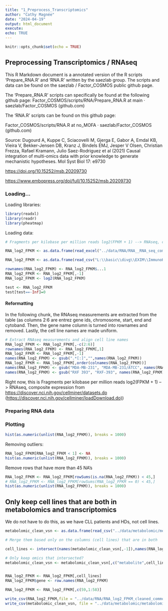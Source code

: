 ```yaml
---
title: "1_Preprocess_Transcriptomics"
author: "Cathy Magnée"
date: "2024-04-19"
output: html_document
execute:
echo: TRUE
---
```


```r
knitr::opts_chunk$set(echo = TRUE)
```

## Preprocessing Transcriptomics / RNAseq

This R Markdown document is a annotated version of the R scripts 'Prepare_RNA.R' and 'RNA.R' written by the saezlab group. The scripts and data can be found on the saezlab / Factor_COSMOS public github page.

The 'Prepare_RNA.R' scripts can specifically be found at the following github page: Factor_COSMOS/scripts/RNA/Prepare_RNA.R at main · saezlab/Factor_COSMOS (github.com)

The 'RNA.R' scripts can be found on this github page:

Factor_COSMOS/scripts/RNA.R at no_MOFA · saezlab/Factor_COSMOS (github.com)

Source: Dugourd A, Kuppe C, Sciacovelli M, Gjerga E, Gabor A, Emdal KB, Vieira V, Bekker-Jensen DB, Kranz J, Bindels EMJ, Jesper V Olsen, Christian Frezza, Rafael Kramann, Julio Saez-Rodriguez et al (2021) Causal integration of multi-omics data with prior knowledge to generate mechanistic hypotheses. Mol Syst Biol 17: e9730

<https://doi.org/10.15252/msb.20209730>

<https://www.embopress.org/doi/full/10.15252/msb.20209730>

### Loading...

Loading libraries:

```r
library(readxl)
library(readr)
library(pheatmap)

```

Loading data:

```r
# Fragments per kilobase per million reads log2(FPKM + 1) --> RNAseq, composite expression from https://discover.nci.nih.gov/cellminer/datasets.do (https://discover.nci.nih.gov/cellminer/loadDownload.do)

RNA_log2_FPKM <- as.data.frame(read_excel("../data/RNA/RNA__RNA_seq_composite_expression.xls", skip = 10, sheet = 1))

RNA_log2_FPKM <- as.data.frame(read_csv("L:\\basic\\divg\\EXIM\\ImmunoHematology\\Cathy Magnée\\Data\\CD3_HDvsCLL\\Transcriptomic\\day2_RNA_FPKM.csv"))

rownames(RNA_log2_FPKM) <- RNA_log2_FPKM$...1
RNA_log2_FPKM <- RNA_log2_FPKM[,-1]
RNA_log2_FPKM <- log2(RNA_log2_FPKM)

test <- RNA_log2_FPKM
test[test==-Inf]=0

```

#### Reformatting

In the following chunk, the RNAseq measurements are extracted from the table (as columns 2:6 are entrez gene ids, chromosome, start, end and cytoband. Then, the gene name column is turned into rownames and removed. Lastly, the cell line names are made uniform.

```r
# Extract RNAseq measurements and align cell line names
RNA_log2_FPKM <- RNA_log2_FPKM[,-c(2:6)]
rownames(RNA_log2_FPKM) <- RNA_log2_FPKM[,1]
RNA_log2_FPKM <- RNA_log2_FPKM[,-1]
names(RNA_log2_FPKM) <- gsub(".*[:]","",names(RNA_log2_FPKM))
RNA_log2_FPKM <- RNA_log2_FPKM[,order(colnames(RNA_log2_FPKM))]
names(RNA_log2_FPKM) <- gsub("MDA-MB-231", "MDA-MB-231/ATCC", names(RNA_log2_FPKM))
names(RNA_log2_FPKM) <- gsub("RXF 393", "RXF-393", names(RNA_log2_FPKM))
```

Right now, this is Fragments per kilobase per million reads log2(FPKM + 1) --\> RNAseq, composite expression from <https://discover.nci.nih.gov/cellminer/datasets.do> ([https://discover.nci.nih.gov/cellminer/loadDownload.do)](https://discover.nci.nih.gov/cellminer/loadDownload.do))

### Preparing RNA data

### Plotting

```r
hist(as.numeric(unlist(RNA_log2_FPKM)), breaks = 1000) 
```

Removing outliers:

```r
RNA_log2_FPKM[RNA_log2_FPKM < 1] <- NA
hist(as.numeric(unlist(RNA_log2_FPKM)), breaks = 1000) 
```

Remove rows that have more than 45 NA's

```r
RNA_log2_FPKM <- RNA_log2_FPKM[rowSums(is.na(RNA_log2_FPKM)) < 45,]
# RNA_log2_FPKM <- RNA_log2_FPKM[rowSums(RNA_log2_FPKM == 0) < 45,]
hist(as.numeric(unlist(RNA_log2_FPKM)), breaks = 1000) 
```

## Only keep cell lines that are both in metabolomics and transcriptomics

We do not have to do this, as we have CLL patients and HDs, not cell lines.

```r

metabolomic_clean_vsn <- as.data.frame(read_csv("../data/metabolomic/metabolomic_clean_vsn.csv"))

# Merge them based only on the columns (cell lines) that are in both

cell_lines <- intersect(names(metabolomic_clean_vsn[,-1]),names(RNA_log2_FPKM))

# Only keep omics that intersected?
metabolomic_clean_vsn <- metabolomic_clean_vsn[,c("metabolite",cell_lines)]


RNA_log2_FPKM <- RNA_log2_FPKM[,cell_lines]
RNA_log2_FPKM$gene <- row.names(RNA_log2_FPKM)

RNA_log2_FPKM <- RNA_log2_FPKM[,c(59,1:58)]

write_csv(RNA_log2_FPKM,file = "../data/RNA/RNA_log2_FPKM_cleaned_common.csv")
write_csv(metabolomic_clean_vsn, file = "../data/metabolomic/metabolomic_clean_vsn_common.csv")
```
